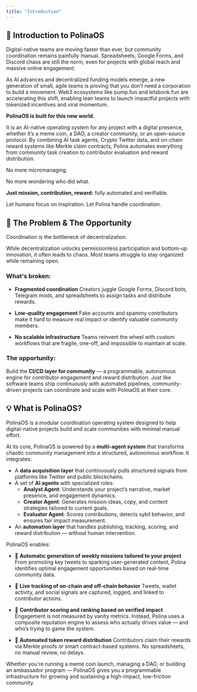 ```yaml
---
title: "Introduction"
---
```

## 👋 Introduction to PolinaOS

Digital-native teams are moving faster than ever, but community coordination remains painfully manual. Spreadsheets, Google Forms, and Discord chaos are still the norm, even for projects with global reach and massive online engagement.

As AI advances and decentralized funding models emerge, a new generation of small, agile teams is proving that you don’t need a corporation to build a movement. Web3 ecosystems like pump.fun and letsbonk.fun are accelerating this shift, enabling lean teams to launch impactful projects with tokenized incentives and viral momentum.

**PolinaOS is built for this new world.**

It is an AI-native operating system for any project with a digital presence, whether it’s a meme coin, a DAO, a creator community, or an open-source protocol. By combining AI task agents, Crypto Twitter data, and on-chain reward systems like Merkle claim contracts, Polina automates everything from community task creation to contributor evaluation and reward distribution.

No more micromanaging.

No more wondering who did what.

**Just mission, contribution, reward:** fully automated and verifiable.

Let humans focus on inspiration. Let Polina handle coordination.

## 🚧 The Problem & The Opportunity

Coordination is the bottleneck of decentralization.

While decentralization unlocks permissionless participation and bottom-up innovation, it often leads to chaos. Most teams struggle to stay organized while remaining open.

### What's broken:

- **Fragmented coordination**
  Creators juggle Google Forms, Discord bots, Telegram mods, and spreadsheets to assign tasks and distribute rewards.

- **Low-quality engagement**
  Fake accounts and spammy contributors make it hard to measure real impact or identify valuable community members.

- **No scalable infrastructure**
  Teams reinvent the wheel with custom workflows that are fragile, one-off, and impossible to maintain at scale.

### The opportunity:

Build the **CI/CD layer for community** — a programmable, autonomous engine for contributor engagement and reward distribution. Just like software teams ship continuously with automated pipelines, community-driven projects can coordinate and scale with PolinaOS at their core.

## 💡 What is PolinaOS?

PolinaOS is a modular coordination operating system designed to help digital-native projects build and scale communities with minimal manual effort.

At its core, PolinaOS is powered by a **multi-agent system** that transforms chaotic community management into a structured, autonomous workflow. It integrates:

- A **data acquisition layer** that continuously pulls structured signals from platforms like Twitter and public blockchains.
- A set of **AI agents** with specialized roles:
  - **Analyst Agent**: Understands your project’s narrative, market presence, and engagement dynamics.
  - **Creator Agent**: Generates mission ideas, copy, and content strategies tailored to current goals.
  - **Evaluator Agent**: Scores contributions, detects sybil behavior, and ensures fair impact measurement.
- An **automation layer** that handles publishing, tracking, scoring, and reward distribution — without human intervention.

PolinaOS enables:

- 🧠 **Automatic generation of weekly missions tailored to your project**
  From promoting key tweets to sparking user-generated content, Polina identifies optimal engagement opportunities based on real-time community data.

- 📡 **Live tracking of on-chain and off-chain behavior**
  Tweets, wallet activity, and social signals are captured, logged, and linked to contributor actions.

- 🧮 **Contributor scoring and ranking based on verified impact**
  Engagement is not measured by vanity metrics. Instead, Polina uses a composite reputation engine to assess who actually drives value — and who’s trying to game the system.

- 🎁 **Automated token reward distribution**
  Contributors claim their rewards via Merkle proofs or smart contract-based systems. No spreadsheets, no manual review, no delays.

Whether you're running a meme coin launch, managing a DAO, or building an ambassador program — PolinaOS gives you a programmable infrastructure for growing and sustaining a high-impact, low-friction community.
